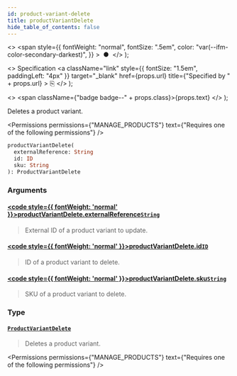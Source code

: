 ```yaml
---
id: product-variant-delete
title: productVariantDelete
hide_table_of_contents: false
---
```


  <>
    <span
      style={{
        fontWeight: "normal",
        fontSize: ".5em",
        color: "var(--ifm-color-secondary-darkest)",
      }}
    >
      &nbsp;●&nbsp;
    </span>
  </>
);

  <>
    Specification
    <a
      className="link"
      style={{ fontSize: "1.5em", paddingLeft: "4px" }}
      target="\_blank"
      href={props.url}
      title={"Specified by " + props.url}
    >
      ⎘
    </a>
  </>
);

  <>
    <span className={"badge badge--" + props.class}>{props.text}</span>
  </>
);

Deletes a product variant.

<Permissions
  permissions={"MANAGE_PRODUCTS"}
  text={"Requires one of the following permissions"}
/>

```graphql
productVariantDelete(
  externalReference: String
  id: ID
  sku: String
): ProductVariantDelete
```

### Arguments

#### [<code style={{ fontWeight: 'normal' }}>productVariantDelete.<b>externalReference</b></code>](#)<Bullet />[`String`](../../../api-reference/miscellaneous/scalars/string) <Badge class="secondary" text="scalar"/>

> External ID of a product variant to update.

<Badge text="Added in Saleor 3.10" class="secondary margin-bottom--sm" />

>

#### [<code style={{ fontWeight: 'normal' }}>productVariantDelete.<b>id</b></code>](#)<Bullet />[`ID`](../../../api-reference/miscellaneous/scalars/id) <Badge class="secondary" text="scalar"/>

> ID of a product variant to delete.

#### [<code style={{ fontWeight: 'normal' }}>productVariantDelete.<b>sku</b></code>](#)<Bullet />[`String`](../../../api-reference/miscellaneous/scalars/string) <Badge class="secondary" text="scalar"/>

> SKU of a product variant to delete.

<Badge text="Added in Saleor 3.8" class="secondary margin-bottom--sm" />

>

### Type

#### [`ProductVariantDelete`](../../../api-reference/products/objects/product-variant-delete) <Badge class="secondary" text="object"/>

> Deletes a product variant.

<Permissions
  permissions={"MANAGE_PRODUCTS"}
  text={"Requires one of the following permissions"}
/>

>

